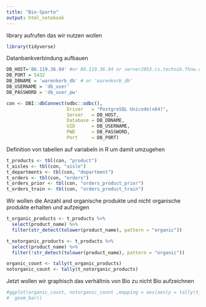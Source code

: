 ```yaml
---
title: "Bio-Sparte"
output: html_notebook
---
```


library aufrufen das wir nutzen wollen

```r
library(tidyverse)

```

Datanbankverbindung aufbauen

```r
DB_HOST='86.119.36.94' #or 86.119.36.94 or server2053.cs.technik.fhnw.ch
DB_PORT = 5432
DB_DBNAME = 'warenkorb_db' # or 'warenkorb_db'
DB_USERNAME = 'db_user' 
DB_PASSWORD = 'db_user_pw'

con <- DBI::dbConnect(odbc::odbc(),
                      Driver   = "PostgreSQL Unicode(x64)",
                      Server   = DB_HOST,
                      Database = DB_DBNAME,
                      UID      = DB_USERNAME,
                      PWD      = DB_PASSWORD,
                      Port     = DB_PORT)
```

Definition von tabellen auf variabeln in R um damit umzugehen

```r
t_products <- tbl(con, "product")
t_aisles <- tbl(con, "aisle")
t_departments <- tbl(con, "department")
t_orders <- tbl(con, "orders")
t_orders_prior <- tbl(con, "orders_product_prior")
t_orders_train <- tbl(con, "orders_product_train")
```
Wir wollen die Anzahl and organische produkte und nicht organische produkte erhalten und aufzeigen

```r
t_organic_products <- t_products %>% 
  select(product_name) %>%
  filter(str_detect(tolower(product_name), pattern = "organic"))

t_notorganic_products <- t_products %>% 
  select(product_name) %>%
  filter(!str_detect(tolower(product_name), pattern = "organic"))

organic_count <- tally(t_organic_products)
notorganic_count <- tally(t_notorganic_products)
```

Jetzt wollen wir graphisch das verhältnis von Bio zu nicht Bio aufzeichnen

```r
#ggplot(organic_count, notorganic_count ,mapping = aes(aes(y = tally(t_products)))) +
#  geom_bar()
```














